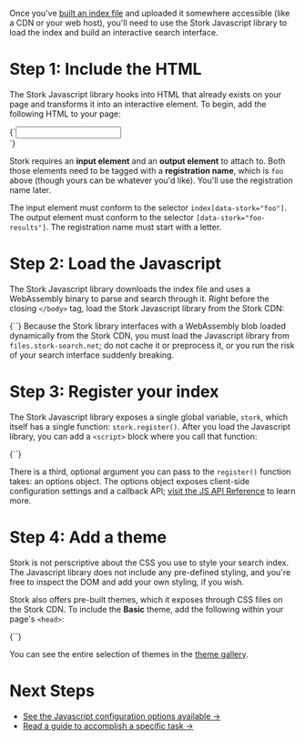 
<div>

Once you've [built an index file](/docs/build) and uploaded it somewhere accessible (like a CDN or your web host), you'll need to use the Stork Javascript library to load the index and build an interactive search interface.

# Step 1: Include the HTML

The Stork Javascript library hooks into HTML that already exists on your page and transforms it into an interactive element. To begin, add the following HTML to your page:

<Codeblock lang="html">
  {`<input data-stork="foo" />
<div data-stork="foo-results"></div>`}
</Codeblock>

Stork requires an **input element** and an **output element** to attach to. Both those elements need to be tagged with a **registration name**, which is `foo` above (though yours can be whatever you'd like). You'll use the registration name later.

<DocsNote>
  The input element must conform to the selector <code>index[data-stork="foo"]</code>.<br />
  The output element must conform to the selector <code>[data-stork="foo-results"]</code>.
  The registration name must start with a letter.
</DocsNote>

</div>

# Step 2: Load the Javascript

The Stork Javascript library downloads the index file and uses a WebAssembly binary to parse and search through it. Right before the closing `</body>` tag, load the Stork Javascript library from the Stork CDN:

<Codeblock lang="html">
  {`<script src="https://files.stork-search.net/stork.js"></script>`}
</Codeblock>

<DocsNote>
  Because the Stork library interfaces with a WebAssembly blob loaded dynamically from the Stork CDN, you must load the Javascript library from <code>files.stork-search.net</code>; do not cache it or preprocess it, or you run the risk of your search interface suddenly breaking.
</DocsNote>

# Step 3: Register your index

The Stork Javascript library exposes a single global variable, `stork`, which itself has a single function: `stork.register()`. After you load the Javascript library, you can add a `<script>` block where you call that function:

<Codeblock lang="html">
  {`<script>
    stork.register("foo", "https://your-url.com/index-file");
</script>`}
</Codeblock>

There is a third, optional argument you can pass to the `register()` function takes: an options object. The options object exposes client-side configuration settings and a callback API; [visit the JS API Reference](/docs/js-ref) to learn more.

# Step 4: Add a theme

Stork is not perscriptive about the CSS you use to style your search index. The Javascript library does not include any pre-defined styling, and you're free to inspect the DOM and add your own styling, if you wish.

Stork also offers pre-built themes, which it exposes through CSS files on the Stork CDN. To include the **Basic** theme, add the following within your page's `<head>`:

<Codeblock lang="html">
  {`<link rel="stylesheet" href="https://files.stork-search.net/basic.css" />`}
</Codeblock>

You can see the entire selection of themes in the [theme gallery](/themes).

# Next Steps

- [See the Javascript configuration options available →](/docs/js-ref)
- [Read a guide to accomplish a specific task →](/docs/guides)
